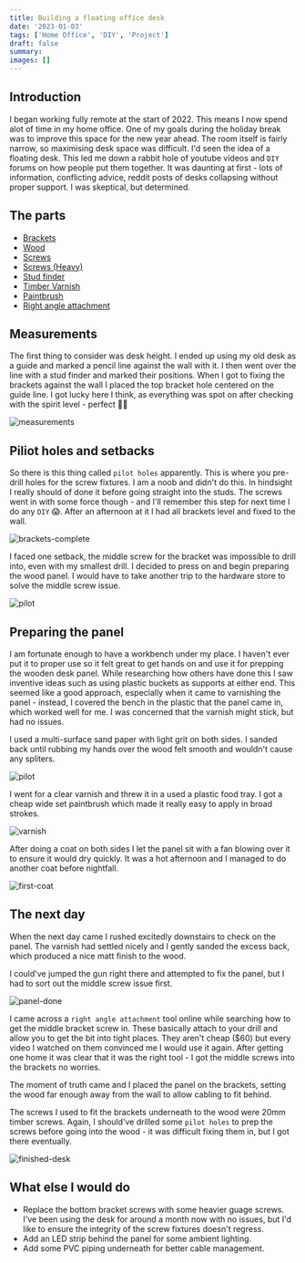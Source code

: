 ```yaml
---
title: Building a floating office desk
date: '2023-01-03'
tags: ['Home Office', 'DIY', 'Project']
draft: false
summary:
images: []
---
```


## Introduction

I began working fully remote at the start of 2022. This means I now spend alot of time in my home
office. One of my goals during the holiday break was to improve this space for the new year ahead. The room itself is fairly narrow,
so maximising desk space was difficult. I'd seen the idea of a floating desk. This led me down a rabbit hole
of youtube videos and `DIY` forums on how people put them together. It was daunting at first - lots of information,
conflicting advice, reddit posts of desks collapsing without proper support. I was skeptical, but determined.

## The parts

- [Brackets](https://www.bunnings.com.au/carinya-300-x-300-x-25-x-3-5mm-stayed-straight-bracket-single-black_p3970224)
- [Wood](https://www.bunnings.com.au/interbuild-2200-x-600-x-26mm-golden-oiled-hardwood-acacia-panel_p8330065)
- [Screws](https://www.bunnings.com.au/zenith-10g-x-45mm-gold-passivated-wafer-head-timber-screws-15-pack_p2420320)
- [Screws (Heavy)](https://www.bunnings.com.au/zenith-14g-x-75mm-galvanised-hex-head-with-seal-timber-screws-25-pack_p2420900)
- [Stud finder](https://www.bunnings.com.au/stanley-19mm-s110-stud-finder_p0181901?region_id=114457&gclid=Cj0KCQiAw8OeBhCeARIsAGxWtUynLw1X0csxPfSzKLnXfN-4TEfh3rgKE7_h07XaRSBpYZv_uf3PpUAaAr36EALw_wcB&gclsrc=aw.ds)
- [Timber Varnish](https://www.bunnings.com.au/cabot-s-1l-oil-based-cabothane-clear-polyurethane-timber-varnish_p1522091?store=4457&gclid=Cj0KCQiAw8OeBhCeARIsAGxWtUzWVZtk_AvJhuixF10oaBeHOfHpQvyHZJuU-GW2Lg-Musf1mfmaa2YaAuP9EALw_wcB&gclsrc=aw.ds)
- [Paintbrush](https://www.bunnings.com.au/monarch-100mm-fence-brush_p1667948)
- [Right angle attachment](https://www.bunnings.com.au/irwin-2-in-1-right-angle-drill-attachment_p0282496)

## Measurements

The first thing to consider was desk height. I ended up using my old desk as a guide and marked a pencil line
against the wall with it. I then went over the line with a stud finder and marked their positions.
When I got to fixing the brackets against the wall I placed the top bracket hole centered on the guide line. I got lucky
here I think, as everything was spot on after checking with the spirit level - perfect 👌🏻

![measurements](/static/images/desk-project/measurements.jpg)

## Piliot holes and setbacks

So there is this thing called `pilot holes` apparently. This is where you pre-drill holes for the screw fixtures.
I am a noob and didn't do this. In hindsight I really should of done it before going straight into the studs.
The screws went in with some force though - and I'll remember this step for next time I do any `DIY` 😱. After an afternoon
at it I had all brackets level and fixed to the wall.

![brackets-complete](/static/images/desk-project/brackets-complete.jpg)

I faced one setback, the middle screw for the bracket was impossible to drill into, even with my smallest drill. I decided to press on
and begin preparing the wood panel. I would have to take another trip to the hardware store to solve the middle screw issue.

![pilot](/static/images/desk-project/pilot.jpg)

## Preparing the panel

I am fortunate enough to have a workbench under my place. I haven't ever put it to proper use so it felt
great to get hands on and use it for prepping the wooden desk panel. While researching how others have done this
I saw inventive ideas such as using plastic buckets as supports at either end. This seemed like a good
approach, especially when it came to varnishing the panel - instead, I covered the bench in the plastic that the
panel came in, which worked well for me. I was concerned that the varnish might stick, but had no issues.

I used a multi-surface sand paper with light grit on both sides.
I sanded back until rubbing my hands over the wood felt smooth and wouldn't cause any spliters.

![pilot](/static/images/desk-project/sanding.jpg)

I went for a clear varnish and threw it in a used a plastic food tray. I got a cheap wide set paintbrush
which made it really easy to apply in broad strokes.

![varnish](/static/images/desk-project/varnish.jpg)

After doing a coat on both sides I let the panel sit with a fan blowing over it to ensure it would dry quickly.
It was a hot afternoon and I managed to do another coat before nightfall.

![first-coat](/static/images/desk-project/first-coat.jpg)

## The next day

When the next day came I rushed excitedly downstairs to check on the panel. The varnish had settled nicely
and I gently sanded the excess back, which produced a nice matt finish to the wood.

I could've jumped the gun right there and attempted to fix the panel, but I had to sort out the middle
screw issue first.

![panel-done](/static/images/desk-project/panel-done.jpg)

I came across a `right angle attachment` tool online while searching how to get the middle
bracket screw in. These basically attach to your drill and allow you to get the bit into tight places. They aren't cheap ($60) but every video
I watched on them convinced me I would use it again.
After getting one home it was clear that it was the right tool - I got the middle screws into the brackets no worries.

The moment of truth came and I placed the panel on the brackets, setting the wood far enough away
from the wall to allow cabling to fit behind.

The screws I used to fit the brackets underneath to the wood were 20mm timber screws. Again,
I should've drilled some `pilot holes` to prep the screws before going into the wood - it was
difficult fixing them in, but I got there eventually.

![finished-desk](/static/images/desk-project/finished-desk.jpg)

## What else I would do

- Replace the bottom bracket screws with some heavier guage screws. I've been using the desk for around a month now with no issues,
  but I'd like to ensure the integrity of the screw fixtures doesn't regress.
- Add an LED strip behind the panel for some ambient lighting.
- Add some PVC piping underneath for better cable management.
